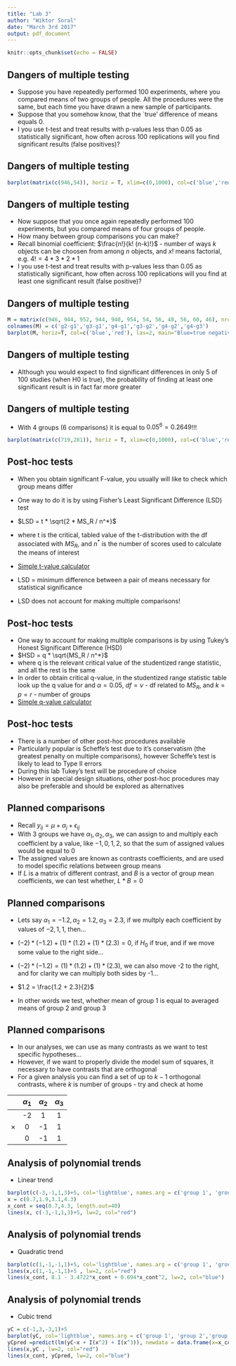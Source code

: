 ```yaml
---
title: "Lab 3"
author: "Wiktor Soral"
date: "March 3rd 2017"
output: pdf_document
---
```


```r
knitr::opts_chunk$set(echo = FALSE)
```

## Dangers of multiple testing

  - Suppose you have repeatedly performed 100 experiments, where you compared means of two groups of people. All the procedures were the same, but each time you have drawn a new sample of participants.
  - Suppose that you somehow know, that the `true' difference of means equals 0.
  - I you use t-test and treat results with p-values less than 0.05 as statistically significant, how often across 100 replications will you find significant results (false positives)?
  
## Dangers of multiple testing

```r
barplot(matrix(c(946,54)), horiz = T, xlim=c(0,1000), col=c('blue','red'), main="Blue=true negative, red=false positive", ylab="Group 2 - Group1")
```

  
## Dangers of multiple testing

  - Now suppose that you once again repeatedly performed 100 experiments, but you compared means of four groups of people.
  - How many between group comparisons you can make?
  - Recall binomial coefficient: $\frac{n!}{k! (n-k)!}$ - number of ways $k$ objects can be choosen from among $n$ objects, and $x!$ means factorial, e.g. $4! = 4 * 3 * 2 * 1$
  - I you use t-test and treat results with p-values less than 0.05 as statistically significant, how often across 100 replications will you find at least one significant result (false positive)?
  
## Dangers of multiple testing

```r
M = matrix(c(946, 944, 952, 944, 940, 954, 54, 56, 48, 56, 60, 46), nrow=2, byrow=T)
colnames(M) = c('g2-g1','g3-g1','g4-g1','g3-g2','g4-g2','g4-g3')
barplot(M, horiz=T, col=c('blue','red'), las=2, main="Blue=true negative, red=false positive")
```

## Dangers of multiple testing

  - Although you would expect to find significant differences in only 5 of 100 studies (when H0 is true), the probability of finding at least one significant result is in fact far more greater


## Dangers of multiple testing

  - With 4 groups (6 comparisons) it is equal to $0.05^6 = 0.2649$!!!
  
```r
barplot(matrix(c(719,281)), horiz = T, xlim=c(0,1000), col=c('blue','red'), main="Blue=true negative, red=false positive", ylab="Any significant")
```

## Post-hoc tests

  - When you obtain significant F-value, you usually will like to check which group means differ
  - One way to do it is by using Fisher's Least Significant Difference (LSD) test
  - $LSD = t * \sqrt{2 * MS_R / n^*}$
  - where t is the critical, tabled value of the t-distribution with the df associated with $MS_R$, and $n^*$ is the number of scores used to calculate the means of interest
  - <a href="http://www.danielsoper.com/statcalc/calculator.aspx?id=10">Simple t-value calculator</a>
  - LSD = minimum difference between a pair of means necessary for statistical significance
  
  - LSD does not account for making multiple comparisons!
  
## Post-hoc tests

  - One way to account for making multiple comparisons is by using Tukey's Honest Significant Difference (HSD)
  - $HSD = q * \sqrt{MS_R / n^*}$
  - where q is the relevant critical value of the studentized range statistic, and all the rest is the same
  - In order to obtain critical q-value, in the studentized range statistic table look up the q value for and $\alpha=0.05$, $df = \nu$ - df related to $MS_R$, and $k = p = r$ - number of groups
  - <a href="http://vassarstats.net/tabs.html#q">Simple q-value calculator</a>
  
## Post-hoc tests

  - There is a number of other post-hoc procedures available
  - Particularly popular is Scheffe's test due to it's conservatism (the greatest penalty on multiple comparisons), however Scheffe's test is likely to lead to Type II errors
  - During this lab Tukey's test will be procedure of choice
  - However in special design situations, other post-hoc procedures may also be preferable and should be explored as alternatives
  


## Planned comparisons

  - Recall $y_{ij} = \mu + \alpha_j + \epsilon_{ij}$
  - With 3 groups we have $\alpha_1, \alpha_2, \alpha_3$, we can assign to and multiply each coefficient by a value, like $-1, 0, 1, 2$, so that the sum of assigned values would be equal to 0
  - The assigned values are known as contrasts coefficients, and are used to model specific relations between group means
  - If $L$ is a matrix of different contrast, and $B$ is a vector of group mean coefficients, we can test whether, $L*B = 0$ 
  
## Planned comparisons

  - Lets say $\alpha_1=-1.2, \alpha_2=1.2, \alpha_3=2.3$, if we multply each coefficient by values of $-2, 1, 1$, then...
  - $(-2) * (-1.2) + (1) * (1.2) + (1) * (2.3) = 0$, if $H_0$ if true, and if we move some value to the right side...
  - $(-2) * (-1.2) = (1) * (1.2) + (1) * (2.3)$, we can also move -2 to the right, and for clarity we can multiply both sides by -1...
  - $1.2 = \frac{1.2 + 2.3}{2}$
  
  - In other words we test, whether mean of group 1 is equal to averaged means of group 2 and group 3
  
## Planned comparisons

  - In our analyses, we can use as many contrasts as we want to test specific hypotheses...
  - However, if we want to properly divide the model sum of squares, it necessary to have contrasts that are orthogonal
  - For a given analysis you can find a set of up to $k-1$ orthogonal contrasts, where $k$ is number of groups - try and check at home

|        | $\alpha_1$   | $\alpha_2$    | $\alpha_3$   |
|-------:|:------------:|:-------------:|:------------:|
|        | -2           | 1             | 1            |
|$\times$| 0            | -1            | 1            |
|        | 0            | -1            | 1            |

## Analysis of polynomial trends

  - Linear trend

```r
barplot(c(-3,-1,1,3)+5, col='lightblue', names.arg = c('group 1', 'group 2','group 3','group 4'), ylim=c(0,10))
x = c(0.7,1.9,3.1,4.3)
x_cont = seq(0.7,4.3, length.out=40)
lines(x, c(-3,-1,1,3)+5, lw=2, col="red")
```


## Analysis of polynomial trends

  - Quadratic trend
  
```r
barplot(c(1,-1,-1,1)+5, col='lightblue', names.arg = c('group 1', 'group 2','group 3','group 4'), ylim=c(0,10))
lines(x,c(1,-1,-1,1)+5 , lw=2, col="red")
lines(x_cont, 8.1 - 3.4722*x_cont + 0.694*x_cont^2, lw=2, col="blue")
```


## Analysis of polynomial trends

  - Cubic trend
  
```r
yC = c(-1,3,-3,1)+5
barplot(yC, col='lightblue', names.arg = c('group 1', 'group 2','group 3','group 4'), ylim=c(0,10))
yCpred =predict(lm(yC~x + I(x^2) + I(x^3)), newdata = data.frame(x=x_cont))
lines(x,yC , lw=2, col="red")
lines(x_cont, yCpred, lw=2, col="blue")
```
